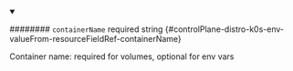 
<details className="config-field" data-expandable="false" open>
<summary>

######## `containerName` <span className="config-field-required" data-required="false">required</span> <span className="config-field-type">string</span> <span className="config-field-default"></span> <span className="config-field-enum"></span> {#controlPlane-distro-k0s-env-valueFrom-resourceFieldRef-containerName}

Container name: required for volumes, optional for env vars

</summary>



</details>

